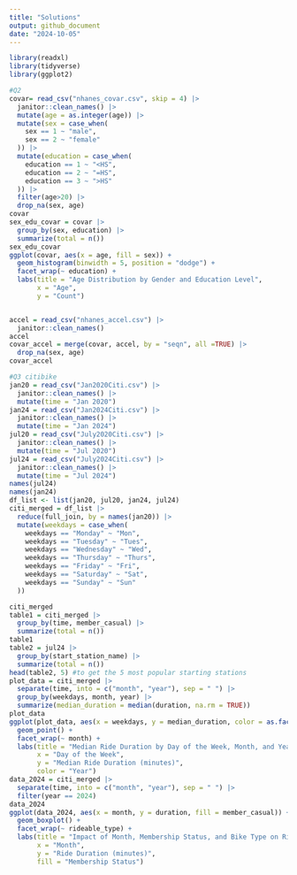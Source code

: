 ```yaml
---
title: "Solutions"
output: github_document
date: "2024-10-05"
---
```

```R
library(readxl)
library(tidyverse)
library(ggplot2)
```

```R
#Q2
covar= read_csv("nhanes_covar.csv", skip = 4) |>
  janitor::clean_names() |>
  mutate(age = as.integer(age)) |>
  mutate(sex = case_when(
    sex == 1 ~ "male",
    sex == 2 ~ "female"
  )) |>
  mutate(education = case_when(
    education == 1 ~ "<HS",
    education == 2 ~ "=HS",
    education == 3 ~ ">HS"
  )) |>
  filter(age>20) |>
  drop_na(sex, age)
covar
sex_edu_covar = covar |>
  group_by(sex, education) |>
  summarize(total = n())
sex_edu_covar
ggplot(covar, aes(x = age, fill = sex)) +
  geom_histogram(binwidth = 5, position = "dodge") +
  facet_wrap(~ education) +
  labs(title = "Age Distribution by Gender and Education Level",
       x = "Age",
       y = "Count")


accel = read_csv("nhanes_accel.csv") |>
  janitor::clean_names()
accel
covar_accel = merge(covar, accel, by = "seqn", all =TRUE) |>
  drop_na(sex, age)
covar_accel
```



```R
#Q3 citibike
jan20 = read_csv("Jan2020Citi.csv") |>
  janitor::clean_names() |>
  mutate(time = "Jan 2020")
jan24 = read_csv("Jan2024Citi.csv") |>
  janitor::clean_names() |>
  mutate(time = "Jan 2024")
jul20 = read_csv("July2020Citi.csv") |>
  janitor::clean_names() |>
  mutate(time = "Jul 2020")
jul24 = read_csv("July2024Citi.csv") |>
  janitor::clean_names() |>
  mutate(time = "Jul 2024")
names(jul24)
names(jan24)
df_list <- list(jan20, jul20, jan24, jul24)
citi_merged = df_list |>
  reduce(full_join, by = names(jan20)) |>
  mutate(weekdays = case_when(
    weekdays == "Monday" ~ "Mon",
    weekdays == "Tuesday" ~ "Tues",
    weekdays == "Wednesday" ~ "Wed",
    weekdays == "Thursday" ~ "Thurs",
    weekdays == "Friday" ~ "Fri",
    weekdays == "Saturday" ~ "Sat",
    weekdays == "Sunday" ~ "Sun"
  ))

citi_merged
table1 = citi_merged |>
  group_by(time, member_casual) |>
  summarize(total = n())
table1
table2 = jul24 |>
  group_by(start_station_name) |>
  summarize(total = n())
head(table2, 5) #to get the 5 most popular starting stations
plot_data = citi_merged |>
  separate(time, into = c("month", "year"), sep = " ") |>
  group_by(weekdays, month, year) |>
  summarize(median_duration = median(duration, na.rm = TRUE))
plot_data
ggplot(plot_data, aes(x = weekdays, y = median_duration, color = as.factor(year))) +
  geom_point() +
  facet_wrap(~ month) +
  labs(title = "Median Ride Duration by Day of the Week, Month, and Year",
       x = "Day of the Week",
       y = "Median Ride Duration (minutes)",
       color = "Year")
data_2024 = citi_merged |>
  separate(time, into = c("month", "year"), sep = " ") |>
  filter(year == 2024)
data_2024
ggplot(data_2024, aes(x = month, y = duration, fill = member_casual)) +
  geom_boxplot() +
  facet_wrap(~ rideable_type) +
  labs(title = "Impact of Month, Membership Status, and Bike Type on Ride Duration",
       x = "Month",
       y = "Ride Duration (minutes)",
       fill = "Membership Status")
```


